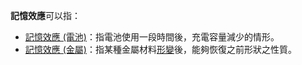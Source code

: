 '''記憶效應'''可以指：

* [[記憶效應_(電池)|記憶效應 (電池)]]：指電池使用一段時間後，充電容量減少的情形。
* [[記憶效應_(金屬)|記憶效應 (金屬)]]：指某種金屬材料[[形變|形變]]後，能夠恢復之前形狀之性質。

{{Disambig|cat=四字作品消歧義}}